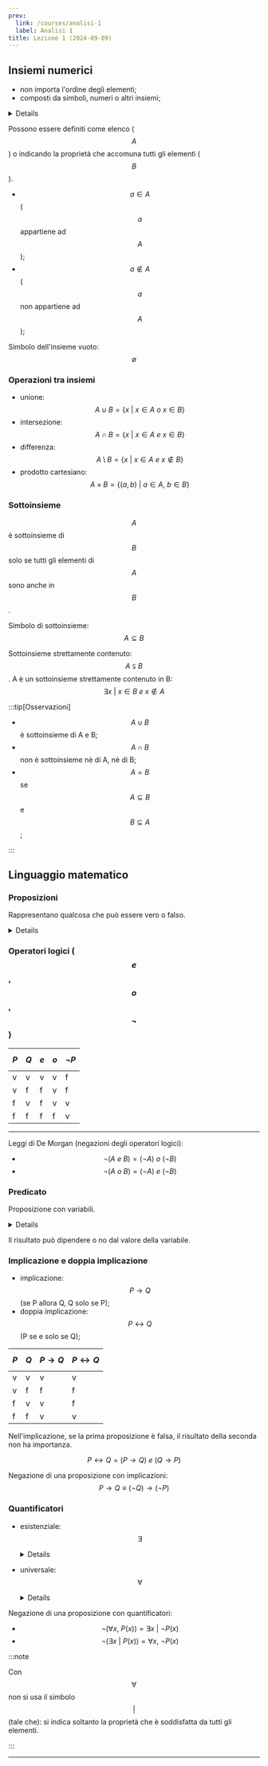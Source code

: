 ```yaml
---
prev:
  link: /courses/analisi-1
  label: Analisi 1
title: Lezione 1 (2024-09-09)
---
```



## Insiemi numerici

- non importa l'ordine degli elementi;
- composti da simboli, numeri o altri insiemi;

<Details summary="Esempio">

- $$A=\{a,b,c,d,e\}$$
- $$B=\{proprietà\ che\ accomuna\ gli\ elementi\}$$
- $$C=\{2k+1\ \vert\ k=0,1,2,...\}$$

</Details>

Possono essere definiti come elenco ($$A$$) o indicando la proprietà che
accomuna tutti gli elementi ($$B$$).

- $$a \in{A}$$ ($$a$$ appartiene ad $$A$$);
- $$a \notin{A}$$ ($$a$$ non appartiene ad $$A$$);

Simbolo dell'insieme vuoto: $$\emptyset$$

### Operazioni tra insiemi

- unione: $$A\cup B=\{x\ \vert\ x\in{A}\ o\ x\in{B}\}$$
- intersezione: $$A\cap B=\{x\ \vert\ x\in{A}\ e\ x\in{B}\}$$
- differenza: $$A\setminus B=\{x\ \vert\ x\in{A}\ e\ x\notin{B}\}$$
- prodotto cartesiano: $$A\times B=\{(a,b)\ \vert\ a\in{A},\ b\in{B}\}$$

### Sottoinsieme

$$A$$ è sottoinsieme di $$B$$ solo se tutti gli elementi di $$A$$ sono anche in
$$B$$.

Simbolo di sottoinsieme: $$A\subseteq B$$

Sottoinsieme strettamente contenuto: $$A\subsetneqq B$$. A è un sottoinsieme
strettamente contenuto in B: $$\exists x\ \vert\ x\in{B}\ e\ x\notin{A}$$

:::tip[Osservazioni]

- $$A\cup B$$ è sottoinsieme di A e B;
- $$A\cap B$$ non è sottoinsieme nè di A, nè di B;
- $$A=B$$ se $$A\subseteq B$$ e $$B\subseteq{A}$$;

:::

## Linguaggio matematico

### Proposizioni

Rappresentano qualcosa che può essere vero o falso.

<Details summary="Esempio">

$$a\in{A}$$

</Details>

### Operatori logici ($$e$$, $$o$$, $$\lnot$$)

| $$P$$ | $$Q$$ | $$e$$ | $$o$$ | $$\lnot P$$ |
| ----- | ----- | ----- | ----- | ----------- |
| v     | v     | v     | v     | f           |
| v     | f     | f     | v     | f           |
| f     | v     | f     | v     | v           |
| f     | f     | f     | f     | v           |

---

Leggi di De Morgan (negazioni degli operatori logici):

- $$\lnot(A\ e\ B)=(\lnot A)\ o\ (\lnot B)$$
- $$\lnot(A\ o\ B)=(\lnot A)\ e\ (\lnot B)$$

### Predicato

Proposizione con variabili.

<Details summary="Esempio">

$$P(x)\ \vert\ x\ è\ pari$$

</Details>

Il risultato può dipendere o no dal valore della variabile.

### Implicazione e doppia implicazione

- implicazione: $$P\rightarrow Q$$ (se P allora Q, Q solo se P);
- doppia implicazione: $$P\leftrightarrow Q$$ (P se e solo se Q);

| $$P$$ | $$Q$$ | $$P\rightarrow Q$$ | $$P\leftrightarrow Q$$ |
| ----- | ----- | ------------------ | ---------------------- |
| v     | v     | v                  | v                      |
| v     | f     | f                  | f                      |
| f     | v     | v                  | f                      |
| f     | f     | v                  | v                      |

Nell'implicazione, se la prima proposizione è falsa, il risultato della seconda
non ha importanza.

$$P\leftrightarrow Q = (P\rightarrow Q)\ e\ (Q\rightarrow P)$$

Negazione di una proposizione con implicazioni:
$$P\rightarrow Q\equiv(\lnot Q)\rightarrow(\lnot P)$$

### Quantificatori

- esistenziale: $$\exists$$

  <Details summary="Esempio">
    $$\exists\ a\in{A}$$: esiste $$a$$ appartenente ad $$A$$
  </Details>

- universale: $$\forall$$

  <Details summary="Esempio">
    $$\forall a\in{A}$$: ogni $$a$$ appartiene ad $$A$$
  </Details>

Negazione di una proposizione con quantificatori:

- $$\lnot(\forall x,\ P(x))=\exists x\ \vert\ \lnot P(x)$$
- $$\lnot(\exists x\ \vert\ P(x))=\forall x,\ \lnot P(x)$$

:::note

Con $$\forall$$ non si usa il simbolo $$\vert$$ (tale che): si indica soltanto
la proprietà che è soddisfatta da tutti gli elementi.

:::

---

<CardGrid>
  <LinkCard
    title="Appunti di Andrea"
    href="https://drive.google.com/file/d/1bNz9K4KZHSPo4fzZx6TqLPEF4KxXE9m_/view"
  />
</CardGrid>
